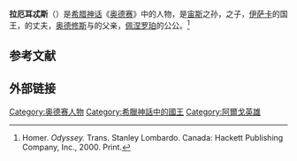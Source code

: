 {{noteTA
|1=zh-cn:拉厄耳忒斯; zh-tw:拉爾特斯;
|2=zh-cn:佩涅洛佩; zh-tw:潘妮洛碧; zh-hk:潘妮洛普;
}}
'''拉厄耳忒斯'''（{{lang-el|Λαέρτης}}）是[[希腊神话|希腊神话]]《[[奥德赛|奥德赛]]》中的人物，是[[宙斯|宙斯]]之孙，{{le|阿耳喀西俄斯|Arcesius}}之子，[[伊薩基島|伊萨卡]]的国王，{{le|安提克勒亚|Anticlea}}的丈夫，[[奥德修斯|奥德修斯]]与{{le|克提墨|Ctimene}}的父亲，[[佩涅罗珀|佩涅罗珀]]的公公。<ref>Homer.  ''Odyssey.''  Trans. Stanley Lombardo.  Canada: Hackett Publishing Company, Inc., 2000.  Print.</ref>

==参考文献==
{{Reflist}}

==外部链接==
{{Characters in the Odyssey}}

[[Category:奥德赛人物|Category:奥德赛人物]]
[[Category:希臘神話中的國王|Category:希臘神話中的國王]]
[[Category:阿爾戈英雄|Category:阿爾戈英雄]]